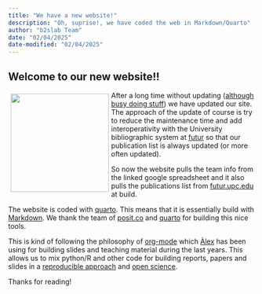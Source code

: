 ```yaml
---
title: "We have a new website!"
description: "Oh, suprise!, we have coded the web in Markdown/Quarto"
author: "b2slab Team"
date: "02/04/2025"
date-modified: "02/04/2025"
---
```



## Welcome to our new website!!

::: img-float
![](web.png){style="float: left; margin: 5px; width: 200px;"}
:::


After a long time without updating ([although busy doing stuff](https://b2slab.upc.edu/publications/)) we have updated our site. The approach of the update of course is try to reduce the maintenance time and add interoperativity with the University bibliographic system at [futur](https://futur.upc.edu) so that our publication list is always updated (or more often updated). 

So now the website pulls the team info from the linked google spreadsheet and it also pulls the publications list from [futur.upc.edu](https://futur.upc.edu/B2SLab) at build.

 The website is coded with [quarto](https:/quarto.org). This means that it is essentially build with [Markdown](https://daringfireball.net/projects/markdown/). We thank the team of [posit.co](https://posit.co) and [quarto](https://quarto.org) for building this nice tools. 
 
This is kind of following the philosophy of [org-mode](https://orgmode.org) which [Àlex](http://b2slab.upc.edu/team/alexandre-perera-lluna/) has been using for building slides and teaching material during the last years. This allows us to mix python/R and other code for building reports, papers and slides in a [reproducible approach](https://en.wikipedia.org/wiki/Reproducibility) and [open science](https://en.wikipedia.org/wiki/Open_science). 

Thanks for reading! 
 
